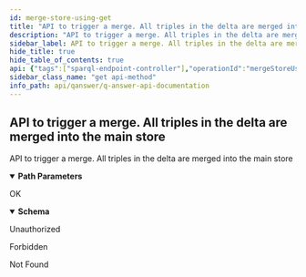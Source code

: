 ```yaml
---
id: merge-store-using-get
title: "API to trigger a merge. All triples in the delta are merged into the main store"
description: "API to trigger a merge. All triples in the delta are merged into the main store"
sidebar_label: API to trigger a merge. All triples in the delta are merged into the main store
hide_title: true
hide_table_of_contents: true
api: {"tags":["sparql-endpoint-controller"],"operationId":"mergeStoreUsingGET","parameters":[{"name":"dataset","in":"path","description":"dataset","required":true,"schema":{"type":"string"}},{"name":"user","in":"path","description":"user","required":true,"schema":{"type":"string"}}],"responses":{"200":{"description":"OK","content":{"*/*":{"schema":{"type":"object","properties":{"completed":{"type":"boolean"}},"title":"MergeRequestResult"}}}},"401":{"description":"Unauthorized"},"403":{"description":"Forbidden"},"404":{"description":"Not Found"}},"security":[{"JWT":[]}],"deprecated":false,"description":"API to trigger a merge. All triples in the delta are merged into the main store","method":"get","path":"/api/endpoint/{user}/{dataset}/merge","servers":[{"url":"//qanswer-core1.univ-st-etienne.fr"}],"securitySchemes":{"JWT":{"type":"apiKey","name":"Authorization","in":"header"}},"info":{"description":"APIs provided by QAnswer","version":"1.0","title":"QAnswer: Api Documentation","contact":{"name":"QAnswer","url":"www.the-qa-company.com","email":"info@qanswer.eu"}},"postman":{"name":"API to trigger a merge. All triples in the delta are merged into the main store","description":{"type":"text/plain"},"url":{"path":["api","endpoint",":user",":dataset","merge"],"host":["{{baseUrl}}"],"query":[],"variable":[{"disabled":false,"description":{"content":"(Required) dataset","type":"text/plain"},"type":"any","value":"","key":"dataset"},{"disabled":false,"description":{"content":"(Required) user","type":"text/plain"},"type":"any","value":"","key":"user"}]},"header":[{"key":"Accept","value":"*/*"}],"method":"GET","auth":{"type":"apikey","apikey":[{"type":"any","value":"Authorization","key":"key"},{"type":"any","value":"<API Key>","key":"value"},{"type":"any","value":"header","key":"in"}]}}}
sidebar_class_name: "get api-method"
info_path: api/qanswer/q-answer-api-documentation
---
```



## API to trigger a merge. All triples in the delta are merged into the main store



API to trigger a merge. All triples in the delta are merged into the main store

<details style={{"marginBottom":"1rem"}} data-collapsed={false} open={true}><summary style={{}}><strong>Path Parameters</strong></summary><div><ul><ParamsItem className={"paramsItem"} param={{"name":"dataset","in":"path","description":"dataset","required":true,"schema":{"type":"string"}}}></ParamsItem><ParamsItem className={"paramsItem"} param={{"name":"user","in":"path","description":"user","required":true,"schema":{"type":"string"}}}></ParamsItem></ul></div></details><div><ApiTabs><TabItem label={"200"} value={"200"}><div>

OK

</div><div><MimeTabs groupId={"mime-type"}><TabItem label={"*/*"} value={"*/*"}><SchemaTabs groupId={"schema-tabs"}><TabItem label={"Schema"} value={"Schema"}><details style={{}} data-collapsed={false} open={true}><summary style={{"textAlign":"left"}}><strong>Schema</strong></summary><div style={{"textAlign":"left","marginLeft":"1rem"}}></div><ul style={{"marginLeft":"1rem"}}><SchemaItem collapsible={false} name={"completed"} required={false} schemaDescription={undefined} schemaName={"boolean"} qualifierMessage={undefined} defaultValue={undefined}></SchemaItem></ul></details></TabItem><TabItem label={"Example (from schema)"} value={"Example (from schema)"}><ResponseSamples responseExample={"{\n  \"completed\": true\n}"} language={"json"}></ResponseSamples></TabItem></SchemaTabs></TabItem></MimeTabs></div></TabItem><TabItem label={"401"} value={"401"}><div>

Unauthorized

</div><div></div></TabItem><TabItem label={"403"} value={"403"}><div>

Forbidden

</div><div></div></TabItem><TabItem label={"404"} value={"404"}><div>

Not Found

</div><div></div></TabItem></ApiTabs></div>
      
